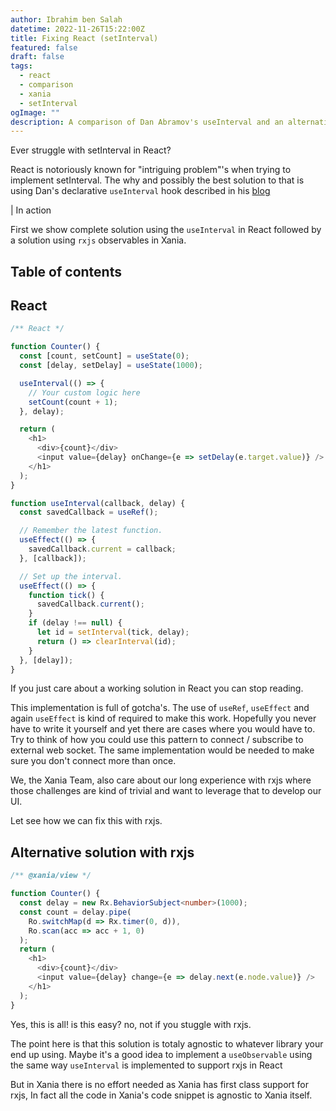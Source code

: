 ```yaml
---
author: Ibrahim ben Salah
datetime: 2022-11-26T15:22:00Z
title: Fixing React (setInterval)
featured: false
draft: false
tags:
  - react
  - comparison
  - xania
  - setInterval
ogImage: ""
description: A comparison of Dan Abramov's useInterval and an alternative solution in Xania.
---
```



Ever struggle with setInterval in React?

React is notoriously known for "intriguing problem"'s when trying to implement setInterval. The why and possibly the best solution
to that is using Dan's declarative `useInterval` hook described in his [blog](https://overreacted.io/making-setinterval-declarative-with-react-hooks/)

| In action

<Counter client:load />

First we show complete solution using the `useInterval` in React followed by a solution using `rxjs` observables in Xania.

## Table of contents

## React

```typescript
/** React */

function Counter() {
  const [count, setCount] = useState(0);
  const [delay, setDelay] = useState(1000);

  useInterval(() => {
    // Your custom logic here
    setCount(count + 1);
  }, delay);

  return (
    <h1>
      <div>{count}</div>
      <input value={delay} onChange={e => setDelay(e.target.value)} />
    </h1>
  );
}

function useInterval(callback, delay) {
  const savedCallback = useRef();

  // Remember the latest function.
  useEffect(() => {
    savedCallback.current = callback;
  }, [callback]);

  // Set up the interval.
  useEffect(() => {
    function tick() {
      savedCallback.current();
    }
    if (delay !== null) {
      let id = setInterval(tick, delay);
      return () => clearInterval(id);
    }
  }, [delay]);
}
```

If you just care about a working solution in React you can stop reading.

This implementation is full of gotcha's. The use of `useRef`, `useEffect` and again `useEffect` is kind of required to make this work.
Hopefully you never have to write it yourself and yet there are cases where you would have to. Try to think of how you could use this pattern
to connect / subscribe to external web socket. The same implementation would be needed to make sure you don't connect more than once.

We, the Xania Team, also care about our long experience with rxjs where those challenges are kind of trivial and want to leverage that to develop our UI.

Let see how we can fix this with rxjs.

## Alternative solution with rxjs

```typescript
/** @xania/view */

function Counter() {
  const delay = new Rx.BehaviorSubject<number>(1000);
  const count = delay.pipe(
    Ro.switchMap(d => Rx.timer(0, d)),
    Ro.scan(acc => acc + 1, 0)
  );
  return (
    <h1>
      <div>{count}</div>
      <input value={delay} change={e => delay.next(e.node.value)} />
    </h1>
  );
}
```

Yes, this is all! is this easy? no, not if you stuggle with rxjs.

The point here is that this solution is totaly agnostic to whatever library your end up using.
Maybe it's a good idea to implement a `useObservable` using the same way `useInterval` is
implemented to support rxjs in React

But in Xania there is no effort needed as Xania has first class support for rxjs,
In fact all the code in Xania's code snippet is agnostic to Xania itself.
